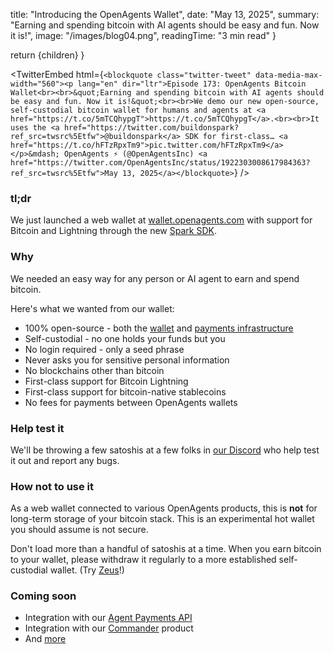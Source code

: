 
  title: "Introducing the OpenAgents Wallet",
  date: "May 13, 2025",
  summary: "Earning and spending bitcoin with AI agents should be easy and fun. Now it is!",
  image: "/images/blog04.png",
  readingTime: "3 min read"
}

  return <BlogLayout metadata={metadata}>{children}</BlogLayout>
}

<TwitterEmbed html={`<blockquote class="twitter-tweet" data-media-max-width="560"><p lang="en" dir="ltr">Episode 173: OpenAgents Bitcoin Wallet<br><br>&quot;Earning and spending bitcoin with AI agents should be easy and fun. Now it is!&quot;<br><br>We demo our new open-source, self-custodial bitcoin wallet for humans and agents at <a href="https://t.co/5mTCQhypgT">https://t.co/5mTCQhypgT</a>.<br><br>It uses the <a href="https://twitter.com/buildonspark?ref_src=twsrc%5Etfw">@buildonspark</a> SDK for first-class… <a href="https://t.co/hFTzRpxTm9">pic.twitter.com/hFTzRpxTm9</a></p>&mdash; OpenAgents ⚡ (@OpenAgentsInc) <a href="https://twitter.com/OpenAgentsInc/status/1922303008617984363?ref_src=twsrc%5Etfw">May 13, 2025</a></blockquote>`} />

### tl;dr

We just launched a web wallet at [wallet.openagents.com](https://wallet.openagents.com) with support for Bitcoin and Lightning through the new [Spark SDK](https://spark.money).

### Why

We needed an easy way for any person or AI agent to earn and spend bitcoin.

Here's what we wanted from our wallet:

- 100% open-source - both the [wallet](https://github.com/OpenAgentsInc/openagents/tree/main/apps/wallet) and [payments infrastructure](https://github.com/buildonspark/spark)
- Self-custodial - no one holds your funds but you
- No login required - only a seed phrase
- Never asks you for sensitive personal information
- No blockchains other than bitcoin
- First-class support for Bitcoin Lightning
- First-class support for bitcoin-native stablecoins
- No fees for payments between OpenAgents wallets

### Help test it

We'll be throwing a few satoshis at a few folks in [our Discord](https://openagents.test/blog/discord) who help test it out and report any bugs.

### How not to use it

As a web wallet connected to various OpenAgents products, this is **not** for long-term storage of your bitcoin stack. This is an experimental hot wallet you should assume is not secure.

Don't load more than a handful of satoshis at a time. When you earn bitcoin to your wallet, please withdraw it regularly to a more established self-custodial wallet. (Try [Zeus](https://zeusln.com/)!)

### Coming soon

- Integration with our [Agent Payments API](/blog/agent-payments-api)
- Integration with our [Commander](https://x.com/OpenAgentsInc/status/1919797578452869267) product
- And [more](https://x.com/OpenAgentsInc/status/1919428581358227525)